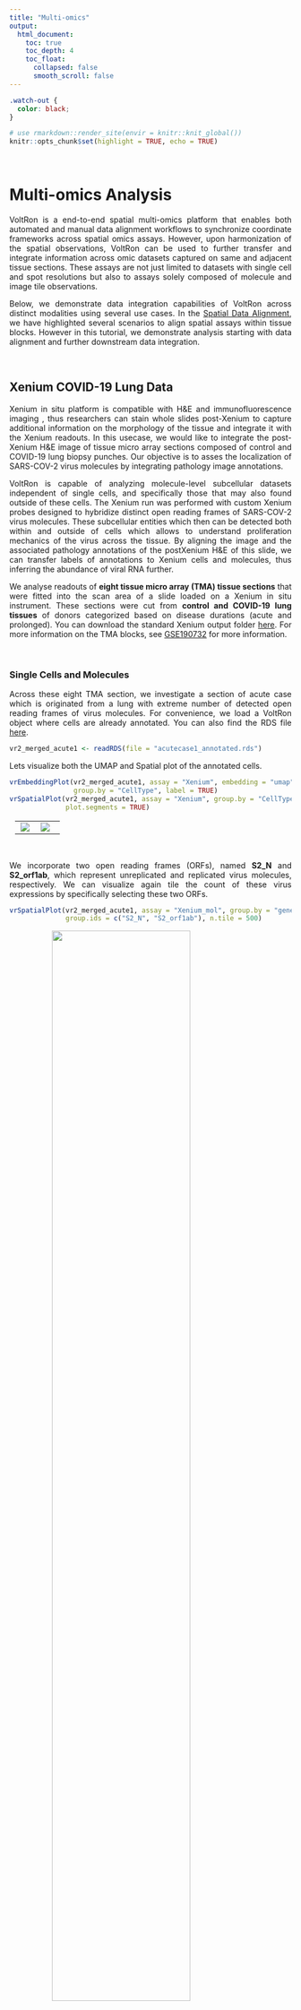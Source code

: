 ```yaml
---
title: "Multi-omics"
output: 
  html_document:
    toc: true
    toc_depth: 4
    toc_float:
      collapsed: false
      smooth_scroll: false
---
```


<style>
.title{
  display: none;
}
body {
  text-align: justify
}
.center {
  display: block;
  margin-left: auto;
  margin-right: auto;
}
table, th, td {
  border-collapse: collapse;
  align-self: center;
  padding-right: 10px;
  padding-left: 10px;
}
</style>

```css
.watch-out {
  color: black;
}
```

```r
# use rmarkdown::render_site(envir = knitr::knit_global())
knitr::opts_chunk$set(highlight = TRUE, echo = TRUE)
```

<br>

# Multi-omics Analysis

VoltRon is a end-to-end spatial multi-omics platform that enables both automated and manual data alignment workflows to synchronize coordinate frameworks across spatial omics assays. However, upon harmonization of the spatial observations, VoltRon can be used to further transfer and integrate information across omic datasets captured on same and adjacent tissue sections. These assays are not just limited to datasets with single cell and spot resolutions but also to assays solely composed of molecule and image tile observations.

Below, we demonstrate data integration capabilities of VoltRon across distinct modalities using several use cases. In the [Spatial Data Alignment](registration.html), we have highlighted several scenarios to align spatial assays within tissue blocks. However in this tutorial, we demonstrate analysis starting with data alignment and further downstream data integration. 

<br>

## Xenium COVID-19 Lung Data 

Xenium in situ platform is compatible with H&E and immunofluorescence imaging , thus researchers can stain whole slides post-Xenium to capture additional information on the morphology of the tissue and integrate it with the Xenium readouts. In this usecase, we would like to integrate the post-Xenium H&E image of tissue micro array sections composed of control and COVID-19 lung biopsy punches. Our objective is to asses the localization of SARS-COV-2 virus molecules by integrating pathology image annotations. 

VoltRon is capable of analyzing molecule-level subcellular datasets independent of single cells, and specifically those that may also found outside of these cells. The Xenium run was performed with custom Xenium probes designed to hybridize distinct open reading frames of SARS-COV-2 virus molecules. These subcellular entities which then can be detected both within and outside of cells which allows to understand proliferation mechanics of the virus across the tissue. By aligning the image and the associated pathology annotations of the postXenium H&E of this slide, we can transfer labels of annotations to Xenium cells and molecules, thus inferring the abundance of viral RNA further. 

We analyse readouts of **eight tissue micro array (TMA) tissue sections** that were fitted into the scan area of a slide loaded on a Xenium in situ instrument. These sections were cut from **control and COVID-19 lung tissues** of donors categorized based on disease durations (acute and prolonged). You can download the standard Xenium output folder [here](https://bimsbstatic.mdc-berlin.de/landthaler/VoltRon/Multiomics/Xenium_SARSCOV2.zip). For more information on the TMA blocks, see [GSE190732](https://www.ncbi.nlm.nih.gov/geo/query/acc.cgi?acc=GSE190732) for more information. 

<br>

### Single Cells and Molecules

Across these eight TMA section, we investigate a section of acute case which is originated from a lung with extreme number of detected open reading frames of virus molecules. For convenience, we load a VoltRon object where cells are already annotated. You can also find the RDS file  [here](https://bimsbstatic.mdc-berlin.de/landthaler/VoltRon/Multiomics/acutecase1_annotated.rds).

```r
vr2_merged_acute1 <- readRDS(file = "acutecase1_annotated.rds")
```

Lets visualize both the UMAP and Spatial plot of the annotated cells.

```r
vrEmbeddingPlot(vr2_merged_acute1, assay = "Xenium", embedding = "umap", 
                group.by = "CellType", label = TRUE)
vrSpatialPlot(vr2_merged_acute1, assay = "Xenium", group.by = "CellType",
              plot.segments = TRUE)
```

<table>
<tbody>
  <tr style = "vertical-align: center">
  <td style = "width:45%; vertical-align: center"> <img src="https://bimsbstatic.mdc-berlin.de/landthaler/VoltRon/Package/images/molecule_vrembeddingplot.png" class="center"></td>
  <td style = "width:55%; vertical-align: center"> <img src="https://bimsbstatic.mdc-berlin.de/landthaler/VoltRon/Package/images/molecule_visualize_celltype.png" class="center"></td>
  </tr>
</tbody>
</table>

<br>

We incorporate two open reading frames (ORFs), named **S2_N** and **S2_orf1ab**, which represent unreplicated and replicated virus molecules, respectively. We can visualize again tile the count of these virus expressions by specifically selecting these two ORFs.

```r
vrSpatialPlot(vr2_merged_acute1, assay = "Xenium_mol", group.by = "gene", 
              group.ids = c("S2_N", "S2_orf1ab"), n.tile = 500)
```

<img width="70%" height="70%" src="https://bimsbstatic.mdc-berlin.de/landthaler/VoltRon/Package/images/molecule_visualize_virus.png" class="center">

<br>

We can even zoom into specific locations at the tissue to investigate virus particles more closely by droping the **n.tile** argument and calling interactive visualization.

```r
vrSpatialPlot(vr2_merged_acute1, assay = "Xenium_mol", group.by = "gene", 
              group.ids = c("S2_N", "S2_orf1ab"), interactive = TRUE, pt.size = 0.1)
```

<img width="70%" height="70%" src="https://bimsbstatic.mdc-berlin.de/landthaler/VoltRon/Package/images/molecules_visualize_virus_zoom.png" class="center">

<br>

In the following sections, we will integrate pathological images and annotations with Xenium datasets to further understand the spatial localization of virus ORF types over the tissue.  

<br>

### Hot Spot Analysis

VoltRon platform allows users to find hot spots of several types of spatial entities, for spots, cells, and even molecules. We first learn spatial neighborhoods from molecules of interests, in this case, the extracellular virus particles and their ORFs.

```r
vr2_merged_acute1
```

```
VoltRon Object 
acute case 1: 
  Layers: Section1 
Assays: Xenium(Main) Xenium_mol 
```

We switch to the molecule assay of the VoltRon object, and select virus ORFs. We also look for other virus ORFs that are 50 pixel distance from each virus molecule to pin point neighborhoods that are rich in virus.

```r
vr2_merged_acute1 <- getSpatialNeighbors(vr2_merged_acute1, assay = "Xenium_mol", 
                                         group.by = "gene", group.ids = c("S2_N", "S2_orf1ab"), 
                                         method = "radius", radius = 50)
```

We can now observe the new spatial neighborhood graph saved in the VoltRon object with name **radius**.

```r
vrGraphNames(vr2_merged_acute1)
```

```
[1] "radius"
```

We now select the feature type and graph name to run an hot spot analysis which will label each molecule if their neighborhood are dense in other virus molecules.

```r
vr2_merged_acute1 <- getHotSpotAnalysis(vr2_merged_acute1, assay = "Xenium_mol", 
                                        features = "gene", graph.type = "radius")
vrSpatialPlot(vr2_merged_acute1, assay = "Xenium_mol", 
              group.by = "gene_hotspot_flag", group.ids = c("cold", "hot"), 
              alpha = 1, colors = list(cold = "blue", hot = "red"), 
              background.color = "white")
```

<img width="70%" height="70%" src="https://bimsbstatic.mdc-berlin.de/landthaler/VoltRon/Package/images/molecule_visualize_virus_hotspot.png" class="center">

### Automated H&E Registration

VoltRon can analyze and also integrate information from distinct spatial data types such as images, annotations (as regions of interests, i.e. ROIs) and molecules independently. Using such advanced utilities, we can make use of histological information and generate new metadata level information for molecule datasets.

We will first import both histological images and manual annotations using the **importImageData** function which accepts both images to generate tile/pixel level datasets but also allows one to import either a list of segments or [GeoJSON](https://geojson.org/) objects for create ROI-level datasets as separate assays in a single VoltRon layer. The .geojson file was generated using [QuPath](https://qupath.github.io/) on the same section H&E image of one Xenium section with the acute COVID-19 case. We also have to flip the coordinates of ROI annotations also for they were directly imported from QuPath which incorporates a reverse coordinate system on the y-axis.

Once imported, the resulting VoltRon object will have two assays in a single layer, one for tile dataset of the H&E image and the other for ROI based annotations of again the same image. You can download the H&E image from [here](https://bimsbstatic.mdc-berlin.de/landthaler/VoltRon/Multiomics/acutecase1_HE.jpg), and download the json file from [here](https://bimsbstatic.mdc-berlin.de/landthaler/VoltRon/Multiomics/acutecase1_membrane.geojson).

```r
# get image
imgdata <- importImageData("acutecase1_HE.jpg", 
                           segments = "acutecase1_membrane.geojson", 
                           sample_name = "acute case 1 (HE)")
imgdata <- flipCoordinates(imgdata, assay = "ROIAnnotation")
imgdata
```

```
VoltRon Object 
acute case 1 (HE): 
  Layers: Section1 
Assays: ImageData(Main) ROIAnnotation 
Features: main(Main) 
```

By visualizing these annotations interactively, we can see that the ROIs point to the hyaline membranes. Here, we likely find extra-cellular SARS-COV-2 molecules mostly outside of any single cell.

```r
vrSpatialPlot(imgdata, assay = "ROIAnnotation", group.by = "Sample", 
              alpha = 0.7, interactive = TRUE)
```

<img width="60%" height="60%" src="https://bimsbstatic.mdc-berlin.de/landthaler/VoltRon/Package/images/molecule_Covid_HE_zoom.png" class="center">

<br>

At a first glance, although the Xenium (DAPI) and H&E images are associated with the same TMA core, they were captured in a different perspective; that is, one image is almost the 90 degree rotated version of the other. We will account for this rotation when we (automatically) align the Xenium data with the H&E image. 

```r
vr2_merged_acute1 <- modulateImage(vr2_merged_acute1, brightness = 300, channel = "DAPI")
vrImages(vr2_merged_acute1, assay = "Assay7", scale.perc = 20)
vrImages(imgdata, assay = "Assay1", scale.perc = 20)
```

<img width="90%" height="90%" src="https://bimsbstatic.mdc-berlin.de/landthaler/VoltRon/Package/images/multiomic_twoimages.png" class="center">

<br>

We now register the H&E image and annotations to the DAPI image of Xenium section using the **registerSpatialData** function. We select FLANN (with "Homography" method) automated registration mode, negate the DAPI image of the Xenium slide, turn 90 degrees to the left and set the scale parameter of both images to **width = 1859**. See [Spatial Data Alignment](registration.html) tutorial for more information. 

```r
xen_reg <- registerSpatialData(object_list = list(vr2_merged_acute1, imgdata))
```

<img width="90%" height="90%" src="https://bimsbstatic.mdc-berlin.de/landthaler/VoltRon/Package/images/molecule_HE_registration.png" class="center">

<br>

Once registered, we can isolate the registered H&E data and use it further analysis. We can transfer images and their channels across assays of one or multiple VoltRon objects. Here, we save the registered image of the H&E data as an additional channel of Xenium section of the acuse case 1 sample with molecule data.

```r
imgdata_reg <- xen_reg$registered_spat[[2]]
vrImages(vr2_merged_acute1[["Assay7"]], name = "main", channel = "H&E") <- 
  vrImages(imgdata_reg, assay = "Assay1", name = "main_reg")
vrImages(vr2_merged_acute1[["Assay8"]], name = "main", channel = "H&E") <- 
  vrImages(imgdata_reg, assay = "Assay1", name = "main_reg")
```

We can now observe the new channels available for the both molecule and cell-level assays of Xenium data. 

```r
vrImageChannelNames(vr2_merged_acute1)
```

```
               Assay    Layer       Sample  Spatial Channels
Assay7        Xenium Section1 acute case 1     main DAPI,H&E
Assay8    Xenium_mol Section1 acute case 1     main DAPI,H&E
```

<br>

You can also add the VoltRon object of H&E data as an additional assay of the Xenium section such that one layer includes cell, molecules, ROI Annotations and images in the same time. Specifically, we add the ROI annotation to the Xenium VoltRon object using the **addAssay** function where we choose the destination sample/block and the layer of the assay. 

```r
vr2_merged_acute1 <- addAssay(vr2_merged_acute1,
                              assay = imgdata_reg[["Assay2"]],
                              metadata = Metadata(imgdata_reg, assay = "ROIAnnotation"),
                              assay_name = "ROIAnnotation",
                              sample = "acute case 1", layer = "Section1")
vr2_merged_acute1
```

```
VoltRon Object 
acute case 1: 
  Layers: Section1 
Assays: ROIAnnotation(Main) Xenium_mol Xenium 
```

<br>

### Interactive Visualization

Once the H&E image is registered and transfered to the Xenium data, we can convert the VoltRon object into an Anndata object (h5ad file) and use [TissUUmaps](https://tissuumaps.github.io/) tool for interactive visualization.

```r
# convert VoltRon object to h5ad
as.AnnData(vr2_merged_acute1, assay = "Xenium", file = "vr2_merged_acute1.h5ad", 
           flip_coordinates = TRUE, name = "main", channel = "H&E")
```

To run TissUUmaps please follow installation instructions [here](https://tissuumaps.github.io/installation/), then you can simply drag and drop both the h5ad file and png file to the application.

<img width="90%" height="90%" src="https://bimsbstatic.mdc-berlin.de/landthaler/VoltRon/Package/images/multiomic_interactivevisualization.png" class="center">

<br>

### Label Transfer

Now we can transfer ROI annotations as additional metadata features of the molecule assay. We will refer the new metadata column as "Region" which will indicate if the molecule is within any annotated ROI in the same layer.

```r
vrMainAssay(vr2_merged_acute1) <- "ROIAnnotation"
vr2_merged_acute1$Region <- vrSpatialPoints(vr2_merged_acute1)

# set the spatial coordinate system of ROI Annotations assay
vrMainSpatial(vr2_merged_acute1[["Assay9"]]) <- "main_reg"

# transfer ROI annotations to molecules
vr2_merged_acute1 <- transferData(object = vr2_merged_acute1, from = "Assay9", to = "Assay8", 
                                  features = "Region")

# Metadata of molecules
Metadata(vr2_merged_acute1, assay = "Xenium_mol")
```

<div><pre><code style="font-size: 11px;">                            id assay_id overlaps_nucleus   gene       qv      Assay    Layer       Sample    Region
                        &lt;char&gt;   &lt;char&gt;            &lt;int&gt; &lt;char&gt;    &lt;num&gt;     &lt;char&gt;   &lt;char&gt;       &lt;char&gt;    &lt;char&gt;
     1: 281651070371256_cb791e   Assay8                0   ENAH 40.00000 Xenium_mol Section1 acute case 1 undefined
     2: 281651070371258_cb791e   Assay8                1  CD274 40.00000 Xenium_mol Section1 acute case 1 undefined
     3: 281651070372515_cb791e   Assay8                0  CD163 40.00000 Xenium_mol Section1 acute case 1 undefined
     4: 281651070374059_cb791e   Assay8                1   CTSL 33.97290 Xenium_mol Section1 acute case 1 undefined
     5: 281651070374411_cb791e   Assay8                0    C1S 40.00000 Xenium_mol Section1 acute case 1 undefined
    ---                                                                                                            
785787: 281874408669584_cb791e   Assay8                0  SFRP2 40.00000 Xenium_mol Section1 acute case 1 undefined
785788: 281874408671410_cb791e   Assay8                0   S2_N 40.00000 Xenium_mol Section1 acute case 1 undefined
785789: 281874408672438_cb791e   Assay8                0 S100A8 40.00000 Xenium_mol Section1 acute case 1 undefined
785790: 281874408673446_cb791e   Assay8                0  TIMP1 29.86642 Xenium_mol Section1 acute case 1 undefined
785791: 281874408673882_cb791e   Assay8                0   S2_N 40.00000 Xenium_mol Section1 acute case 1 undefined</code></pre></div>
<br>

This annotations can be accessed from the default molecule level metadata of the VoltRon object.

```r
vrMainAssay(vr2_merged_acute1) <- "Xenium_mol"
head(table(vr2_merged_acute1$Region))
```

```
  ROI1_Assay9  ROI10_Assay9 ROI100_Assay9 ROI101_Assay9 ROI102_Assay9 ROI103_Assay9 
          583           624           784           357           215           200 
```

<br>

Now we will grab these annotations from molecule metadata and calculate the ratio of N to orf1ab frequency of SARS-COV-2 particles across all annotated molecules.

```r
library(dplyr)
s2_summary_hyaline <- 
  Metadata(vr2_merged_acute1, assay = "Xenium_mol") %>%
  filter(gene %in% c("S2_N", "S2_orf1ab"), 
         Region != "undefined") %>% 
  summarise(S2_N = sum(gene == "S2_N"), 
            S2_orf1ab = sum(gene == "S2_orf1ab"), 
            ratio = sum(gene == "S2_N")/sum(gene == "S2_orf1ab")) %>% 
  as.matrix()
s2_summary_hyaline
```

```
      S2_N S2_orf1ab    ratio
[1,] 50977     33532 1.520249
```

<br>

### Manual annotation

To compare the proportion of **S2_N** and **S2_orf1ab** molecules in hyaline membranes with tissue sites of possible infection. We focus on another tissue niche where a large accumulation of cells with high **S2_N** and **S2_orf1ab** counts. 

By visualizing and zooming on a spatial plot with annotated cells, we can detect a site of cells with high infection which are also accompanied by a group of T cells.

```r
vrSpatialPlot(vr2_merged_acute1, assay = "Xenium", group.by = "CellType", 
              group.ids = c("H.I. Cells", "T cells"), plot.segments = TRUE, 
              alpha = 0.6, spatial = "main", channel = "H&E", interactive = TRUE)
```

<img width="80%" height="80%" src="https://bimsbstatic.mdc-berlin.de/landthaler/VoltRon/Package/images/molecule_spatialplot_infected.png" class="center">

<br>

Now we use the **annotateSpatialData** function to create an additional annotation of Xenium molecules directly. By selecting this region of infection we can directly annotate the 'Xenium_mol' assay and the metadata of molecules. We use the H&E image as the background again, and generate a new molecule-level metadata column called "Infected".

```r
vr2_merged_acute1 <- annotateSpatialData(vr2_merged_acute1, assay = "Xenium_mol", 
                                         label = "Region", use.image = TRUE, 
                                         channel = "H&E", annotation_assay = "ROIAnnotation1")
```

<img width="80%" height="80%" src="https://bimsbstatic.mdc-berlin.de/landthaler/VoltRon/Package/images/molecule_annotation_infected.png" class="center">

<br>

### Visualize annotations

Before visualizing the annotations and molecule localizations in the same time, lets make some changes to the metadata. 
We basically wanna change the annotation of all ROIs originated from the GeoJson file to have the label **Hyaline Membrane**.

```r
# update molecule metadata
vrMainAssay(vr2_merged_acute1) <- "Xenium_mol"
vr2_merged_acute1$Region <- gsub("ROI[0-9]+", "Hyaline Membrane",
                                 vr2_merged_acute1$Region)

# update ROI metadata
vrMainAssay(vr2_merged_acute1) <- "ROIAnnotation"
vr2_merged_acute1$Region <- gsub("ROI[0-9]+", "Hyaline Membrane", 
                                 vr2_merged_acute1$Region)
```

Now we can visualize two assays together. We use the **addSpatialLayer** function to overlay molecule locations with both the Hyaline Membrane and the infected region annotations.

```r
vrSpatialPlot(vr2_merged_acute1, assay = "Xenium_mol", group.by = "gene", 
              group.ids = c("S2_N", "S2_orf1ab"), n.tile = 500) |>
  addSpatialLayer(vr2_merged_acute1, assay = "ROIAnnotation", 
                  group.by = "Region", alpha = 0.3, 
                  colors = list(`Hyaline Membrane` = "blue", `Infected` = "yellow"))
```

<img width="70%" height="70%" src="https://bimsbstatic.mdc-berlin.de/landthaler/VoltRon/Package/images/molecule_visualize_virus_overlay.png" class="center">


### Comparison of annotations

By using the newly annotated infection-associated virus molecules, we can do a comparison of infected regions versus the hyaline membranes. 

```r
library(dplyr)
s2_summary_infected <- 
  Metadata(vr2_merged_acute1, assay = "Xenium_mol") %>%
  filter(gene %in% c("S2_N", "S2_orf1ab"), 
         Region == "Infected") %>% 
  summarise(S2_N = sum(gene == "S2_N"), 
            S2_orf1ab = sum(gene == "S2_orf1ab"), 
            ratio = sum(gene == "S2_N")/sum(gene == "S2_orf1ab")) %>% 
  as.matrix()
s2_summary_infected
```

```
     S2_N S2_orf1ab    ratio
[1,] 6376      2372 2.688027
```

Comparison of both the ratio between the infected region and the hyaline membranes show a considerable difference of the population of **S2_N** and **S2_orf1ab** molecules.

```r
S2_table <- matrix(c(s2_summary_hyaline[,1:2], 
                     s2_summary_infected[,1:2]), 
                   dimnames = list(Region = c("Hyaline", "Infected"), 
                                   S2 = c("N", "orf1ab")),
                   ncol = 2,  byrow = TRUE)
S2_table
```

```
          S2
Region     N     orf1ab
  Hyaline  50977 33532 
  Infected 6376  2372
```

A quick test of independance on this contingency table show a significant difference of ratios across Hyaline and Infected regions.

```r
fisher.test(S2_table, alternative = "two.sided")
```

```

	Fisher's Exact Test for Count Data

data:  S2_table
p-value < 2.2e-16
alternative hypothesis: true odds ratio is not equal to 1
95 percent confidence interval:
 0.5382305 0.5941683
sample estimates:
odds ratio 
 0.5655696 
```

## Xenium Breast Cancer Data 

VoltRon allows analyzing biological images, such as H&E stainings of tissue sections, independant to omics assays on either the same or adjacent tissue section. VoltRon defines image tiles, which are collections of image pixels of the same size, and generate latent variables that are analyzed downstream. Unsupervised clustering of these tiles partition regions over the image with respect to morphological features. Here, these regions might be associated to tumor, immune or strama niches can then be transfered to cells in the same tissue section learn collections of cells with similar features. 

We will use the **H&E images** generated from the same sections as the **Xenium In Situ** platform, and cluster tiles of the H&E to later transfer groups of tiles to Xenium cells. 

You can download the Xenium readout and the H&E image of the same tissue section from the [10x Genomics website](https://www.10xgenomics.com/products/xenium-in-situ/preview-dataset-human-breast) (specifically, import **In Situ Replicate 1** and **Supplemental: Post-Xenium H&E image (TIFF)**). 

### Import Spatial Data

We import both Xenium and post-Xenium H&E images into two separate VoltRon objects and overlay H&E images. 

```r
Xen_R1 <- importXenium("Xenium_R1/outs",
                       sample_name = "XeniumR1", 
                       resolution_level = 3,
                       overwrite_resolution = TRUE)
Xen_R1
```

```r
Xen_R1_image <- importImageData("Xenium_FFPE_Human_Breast_Cancer_Rep1_he_image.tif",
                                sample_name = "XeniumR1",
                                channel_names = "H&E", 
                                tile.size = 128)
Xen_R1_image                                
```

<br>

### Clustering

Using VoltRon we can also integrate tile-level spatial entities and image tiles with existing image foundation models such as [DinoV2](https://github.com/beneroth13/dinov2) or [UNI](https://github.com/mahmoodlab/UNI). We can parse tiles from VoltRon, and get embedding values from a Foundation model to conduct downstream clustering using PCA and kmeans clustering. See [Image tiles/pixels analysis](pixelanalysis.html#Image_Foundation_Models) tutorial for more information. You can also download the DinoV2 embeddings from [here](https://bimsbstatic.mdc-berlin.de/landthaler/VoltRon/PixelAnalysis/img_128_processed.rds).

```r
embed_data <- readRDS("img_128_processed.rds")
ind <- sapply(vrSpatialPoints(Xen_R1_image), function(x) strsplit(x, split = "_")[[1]][1])
embed_data <- embed_data[ind,]
rownames(embed_data) <- vrSpatialPoints(Xen_R1_image)
vrEmbeddings(Xen_R1_image, type = "dinov2", overwrite = TRUE) <-  embed_data
```

```r
Xen_R1_image <- getPCA(Xen_R1_image, dims = 50, data.type = "dinov2")
Xen_R1_image <- getClusters(Xen_R1_image, method = "kmeans", label = "Cluster_kmeans", data.type = "pca", nclus = 10)
```

```r
vrSpatialPlot(Xen_R1_image, group.by = "Cluster_kmeans", alpha = 1)
```

<img width="70%" height="70%" src="https://bimsbstatic.mdc-berlin.de/landthaler/VoltRon/Package/images/pixel_dinov2_spatial.png" class="center">

<br>

### Automated H&E Registration

In order to transfer the cluster labels of the tiles that partition regions, we need to first syncronize the spatial coordinate systems of the H&E image and the Xenium cells. Here we use the H&E image as the reference image and warp the coordinate system of the Xenium cells using the DAPI channel of the Xenium assay. See [Spatial Data Alignment](registration.html#Alignment_of_Xenium_and_HE) tutorial for more information on image registeration and alignment.

```r
xen_reg <- registerSpatialData(object_list = list(Xen_R1_image, Xen_R1))
```

<img width="85%" height="85%" src="https://bimsbstatic.mdc-berlin.de/landthaler/VoltRon/Package/images/pixel_HE_registration.png" class="center">

<br>

We can now parse the registered Xenium data from the result of the **registerSpatialData** function, and add this assay to the same section as the H&E image. 

```r
Xen_R1_reg <- xen_reg$registered_spat[[2]]
Xen_R1_merged <- Xen_R1_image
Xen_R1_merged <- addAssay(Xen_R1_merged, 
                          metadata = Metadata(Xen_R1_reg), 
                          assay = Xen_R1_reg[["Assay1"]],
                          assay_name = "Xenium",
                          sample = "XeniumR1")
```

### Label Transfer

We can view the combined dataset with the H&E tile data and Xenium assay that are in the same tissue section.

```r
SampleMetadata(Xen_R1_merged)
```

```
           Assay    Layer   Sample
Assay1 ImageData Section1 XeniumR1
Assay2    Xenium Section1 XeniumR1
```

We would like to transfer the labels of the tiles to cells whose centroids are within a single tile. Thus we transfer **Cluster_kmeans** from Assay1 (H&E tiles) to Assay2 (Xenium cells). We can also transfer the H&E image to the Xenium assay the second (registered) coordinate system of Xenium data is sync with the H&E image. 
 
```r
# transfer label
Xen_R1_merged <- transferData(Xen_R1_merged, 
                              from = "Assay1", 
                              to = "Assay2", 
                              features = "Cluster_kmeans", 
                              expand = FALSE)

# transfer image
vrImages(Xen_R1_merged[["Assay2"]], name = "main_reg", channel = "H&E") <- 
  vrImages(Xen_R1_merged, assay = "Assay1")
```

You can visualize the transferred tile labels in two different spatial coordinate systems and with different images (DAPI, H&E etc.) using **spatial** and **channel** arguements, respectively.

```r
vrMainAssay(Xen_R1_merged) <- "Xenium"
vrSpatialPlot(Xen_R1_merged, group.by = "Cluster_kmeans", spatial = "main")
vrSpatialPlot(Xen_R1_merged, group.by = "Cluster_kmeans", spatial = "main_reg", 
              channel = "H&E")
```

<table>
<tbody>
  <tr style = "vertical-align: center">
  <td style = "width:50%; vertical-align: center"> <img src="https://bimsbstatic.mdc-berlin.de/landthaler/VoltRon/Package/images/pixel_dinov2_spatial_cell.png" class="center"></td>
  <td style = "width:50%; vertical-align: center"> <img src="https://bimsbstatic.mdc-berlin.de/landthaler/VoltRon/Package/images/pixel_dinov2_spatial_cell_he.png" class="center"></td>
  </tr>
</tbody>
</table>

<br>

### Marker Analysis

Now that we have labelled cells whose partitioning is determined by the morphological (image foundayion model) features, we can perform marker analysis to determine signatures associated with groups. We convert the cells assays of the VoltRon object to a Seurat object prior to marker analysis, find markers associated with groups and then parse significant markers to visualize later. See [Conversion](conversion.html#Seurat) tutorial for more information on VoltRon's interoperability features.

```r
library(Seurat)
Xen_data_seu <- VoltRon::as.Seurat(Xen_R1_merged, cell.assay = "Xenium", type = "image")
Xen_data_seu <- NormalizeData(Xen_data_seu, scale.factor = 100)
Idents(Xen_data_seu) <- "Cluster_kmeans"
markers_image <- FindAllMarkers(Xen_data_seu)
markers_image_top <- markers_image %>%
  group_by(cluster) %>%
  dplyr::filter(avg_log2FC > 1, p_val_adj < 0.05, pct.1 > 0.5)
head(as.data.frame(markers_image_top))
```

<div><pre><code style="font-size: 13px;">  p_val avg_log2FC pct.1 pct.2 p_val_adj cluster  gene
1     0   1.679807 0.787 0.335         0       8  MLPH
2     0   1.406676 0.869 0.430         0       8  KRT8
3     0   1.442903 0.782 0.359         0       8  CDH1
4     0   1.693801 0.808 0.385         0       8  FASN
5     0   1.526783 0.874 0.458         0       8 EPCAM
6     0   1.493334 0.670 0.259         0       8 MYO5B</code></pre></div>
<br>

Heatmap visualization of these clusters reveal markers of tumor, stroma and immune niches. 

```r
Xen_R1_merged <- normalizeData(Xen_R1_merged, sizefactor = 1000)
vrHeatmapPlot(Xen_R1_merged, group.by = "Cluster_kmeans", 
              features = unique(markers_image_top$gene), 
              show_row_names = TRUE)
```

<img width="85%" height="85%" src="https://bimsbstatic.mdc-berlin.de/landthaler/VoltRon/Package/images/pixel_dinov2_heatmap_cell.png" class="center">

<br>

Inspecting the heatmap and the spatial plot simultanuously, we can see that some tiles are associated with the H&E background where others are representing tumor, immune and stroma niches.

```r
annotation <- Xen_R1_image$Cluster_kmeans 
annotation[annotation %in% c(6,8)] <- "Tumor Niche"
annotation[annotation %in% c(1)] <- "Immune Niche"
annotation[annotation %in% c(2,10,9)] <- "Stroma"
annotation[annotation %in% c(3,5,7,4)] <- "Background"
Xen_R1_image$annotation <- annotation
```

Users can also visualize tile and cell simultaneously and their features.

```r
vrSpatialPlot(Xen_R1_image_subset, group.by = "Cluster_kmeans", alpha = 0.7)
vrSpatialPlot(Xen_R1_image_subset, assay = "Xenium", group.by = "annotation", 
              alpha = 0.7, plot.segments = TRUE, channel = "H&E")
```

<img width="85%" height="85%" src="https://bimsbstatic.mdc-berlin.de/landthaler/VoltRon/Package/images/pixel_dinov2_spatial_cell_joint_subset.png" class="center">

```r
vrSpatialFeaturePlot(Xen_R1_image_subset, assay = "Xenium", 
                     features = c("PTPRC", "EPCAM", "MMP2"), 
                     alpha = 0.7, plot.segments = TRUE, ncol = 2)
```

<img width="85%" height="85%" src="https://bimsbstatic.mdc-berlin.de/landthaler/VoltRon/Package/images/pixel_dinov2_spatial_cell_markers_subset.png" class="center">
